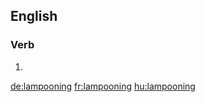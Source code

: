 ==English==

===Verb===
{{head|en}}

# {{present participle of|lampoon}}

[[de:lampooning]]
[[fr:lampooning]]
[[hu:lampooning]]
